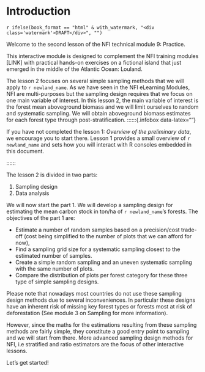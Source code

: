 
\newpage

# Introduction {-}

`r ifelse(book_format == "html" & with_watermark, "<div class='watermark'>DRAFT</div>", "")`

<txt-green>Welcome to the second lesson</txt-green> of the NFI technical module 9: Practice.

This interactive module is designed to complement the NFI training modules [LINK] with practical hands-on exercises on a fictional island that just emerged in the middle of the Atlantic Ocean: Louland. 

The lesson 2 focuses on several simple sampling methods that we will apply to ```r newland_name```. As we have seen in the NFI eLearning Modules, NFI are multi-purposes but the sampling design requires that we focus on one main variable of interest. In this lesson 2, the main variable of interest is the forest <txt-green>mean aboveground biomass</txt-green> and we will limit ourselves to random and systematic sampling. We will obtain aboveground biomass estimates for each forest type through post-stratification. 
::::::{.infobox data-latex=""}

If you have not completed the lesson 1: *Overview of the preliminary data*, we encourage you to start there. Lesson 1 provides a small overview of ```r newland_name``` and sets how you will interact with R consoles embedded in this document.

::::::

The lesson 2 is divided in two parts:

1. Sampling design
1. Data analysis

We will now start the part 1. We will develop a <txt-green>sampling design</txt-green> for estimating the mean carbon stock in ton/ha of ```r newland_name```'s forests. The objectives of the part 1 are:

- Estimate a number of random samples based on a precision/cost trade-off (cost being simplified to the number of plots that we can afford for now),
- Find a sampling grid size for a systematic sampling closest to the estimated number of samples. 
- Create a simple random sampling and an uneven systematic sampling with the same number of plots.
- Compare the distribution of plots per forest category for these three type of simple sampling designs.


::::::{.infobox data-latex=""}

Please note that nowadays most countries do not use these sampling design methods due to several inconveniences. In particular these designs have an inherent risk of missing key forest types or forests most at risk of deforestation (See module 3 on Sampling for more information).

However, since the maths for the estimations resulting from these sampling methods are fairly simple, they constitute a good entry point to sampling and we will start from there. More advanced sampling design methods for NFI, i.e stratified and ratio estimators are the focus of other interactive lessons.

::::::

<txt-green>Let's get started!</txt-green>



